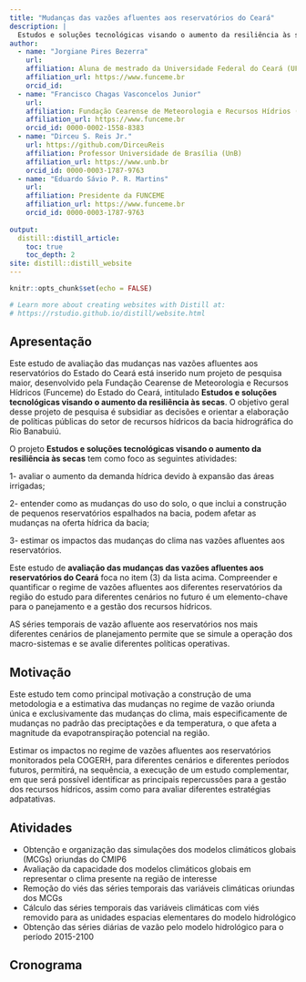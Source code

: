 ```yaml
---
title: "Mudanças das vazões afluentes aos reservatórios do Ceará"
description: |
  Estudos e soluções tecnológicas visando o aumento da resiliência às secas
author:
  - name: "Jorgiane Pires Bezerra"
    url: 
    affiliation: Aluna de mestrado da Universidade Federal do Ceará (UFC) 
    affiliation_url: https://www.funceme.br
    orcid_id: 
  - name: "Francisco Chagas Vasconcelos Junior"
    url: 
    affiliation: Fundação Cearense de Meteorologia e Recursos Hídrios (FUNCEME) 
    affiliation_url: https://www.funceme.br
    orcid_id: 0000-0002-1558-8383
  - name: "Dirceu S. Reis Jr."
    url: https://github.com/DirceuReis
    affiliation: Professor Universidade de Brasília (UnB) 
    affiliation_url: https://www.unb.br
    orcid_id: 0000-0003-1787-9763
  - name: "Eduardo Sávio P. R. Martins"
    url: 
    affiliation: Presidente da FUNCEME 
    affiliation_url: https://www.funceme.br
    orcid_id: 0000-0003-1787-9763
    
output:
  distill::distill_article:
    toc: true
    toc_depth: 2
site: distill::distill_website
---
```


```r
knitr::opts_chunk$set(echo = FALSE)

# Learn more about creating websites with Distill at:
# https://rstudio.github.io/distill/website.html

```

## Apresentação

Este estudo de avaliação das mudanças nas vazões afluentes aos reservatórios do Estado do Ceará está inserido num projeto de pesquisa maior, desenvolvido pela Fundação Cearense de Meteorologia e Recursos Hídricos (Funceme) do Estado do Ceará, intitulado **Estudos e soluções tecnológicas visando o aumento da resiliência às secas**. O objetivo geral desse projeto de pesquisa é subsidiar as decisões e orientar a elaboração de políticas públicas do setor de recursos hídricos da bacia hidrográfica do Rio Banabuiú. 

O projeto **Estudos e soluções tecnológicas visando o aumento da resiliência às secas** tem como foco as seguintes atividades:

1- avaliar o aumento da demanda hídrica devido à expansão das áreas irrigadas;

2- entender como as mudanças do uso do solo, o que inclui a construção de pequenos reservatórios espalhados na bacia, podem afetar as mudanças na oferta hídrica da bacia;

3- estimar os impactos das mudanças do clima nas vazões afluentes aos reservatórios.    

Este estudo de **avaliação das mudanças das vazões afluentes aos reservatórios do Ceará** foca no item (3) da lista acima. Compreender e quantificar o regime de vazões afluentes aos diferentes reservatórios da região do estudo para diferentes cenários no futuro é um elemento-chave para o panejamento e a gestão dos recursos hídricos. 

AS séries temporais de vazão afluente aos reservatórios nos mais diferentes cenários de planejamento permite que se simule a operação dos macro-sistemas e se avalie diferentes políticas operativas.


## Motivação

Este estudo tem como principal motivação a construção de uma metodologia e a estimativa das mudanças no regime de vazão oriunda única e exclusivamente das mudanças do clima, mais especificamente de mudanças no padrão das preciptações e da temperatura, o que afeta a magnitude da evapotranspiração potencial na região. 

Estimar os impactos no regime de vazões afluentes aos reservatórios monitorados pela COGERH, para diferentes cenários e diferentes períodos futuros, permitirá, na sequência, a execução de um estudo complementar, em que será possível identificar as principais repercussões para a gestão dos recursos hídricos, assim como para avaliar diferentes estratégias adpatativas. 


## Atividades

- Obtenção e organização das simulações dos modelos climáticos globais (MCGs) oriundas do CMIP6 
- Avaliação da capacidade dos modelos climáticos globais em representar o clima presente na região de interesse
- Remoção do viés das séries temporais das variáveis climáticas oriundas dos MCGs 
- Cálculo das séries temporais das variáveis climáticas com viés removido para as unidades espacias elementares do modelo hidrológico
-	Obtenção das séries diárias de vazão pelo modelo hidrológico para o período 2015-2100

## Cronograma

